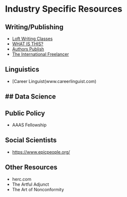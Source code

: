 # Industry Specific Resources 

## Writing/Publishing 
- [Loft Writing Classes](www.loft.org) 
- [WHAT IS THIS?](www.pw.org)
- [Authors Publish](https://www.authorspublish.com/)
- [The International Freelancer](http://www.theinternationalfreelancer.com/) 

## Linguistics 
- [Career Linguist(www.careerlinguist.com) 

## Data Science 
-  

## Public Policy 
- AAAS Fellowship 

## Social Scientists 
- [https://www.epicpeople.org/](https://www.epicpeople.org/)

## Other Resources 
- herc.com
- The Artful Adjunct
- The Art of Nonconformity 

